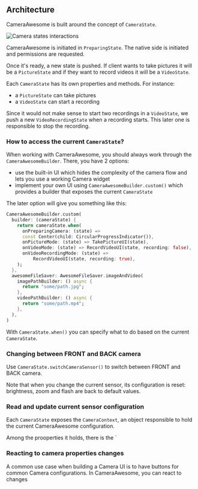## Architecture

CameraAwesome is built around the concept of `CameraState`.

![Camera states interactions](/img/camera_states_interactions.png)

CameraAwesome is initiated in `PreparingState`. The native side is initiated and permissions are requested.

Once it's ready, a new state is pushed.
If client wants to take pictures it will be a `PictureState` and if they want to record videos it will be a `VideoState`.

Each `CameraState` has its own properties and methods. For instance:
- a `PictureState` can take pictures
- a `VideoState` can start a recording

Since it would not make sense to start two recordings in a `VideoState`, we push a new `VideoRecordingState` when a recording starts.
This later one is responsible to stop the recording.

### How to access the current `CameraState`?

When working with CameraAwesome, you should always work through the `CameraAwesomeBuilder`. There, you have 2 options:
- use the built-in UI which hides the complexity of the camera flow and lets you use a working Camera widget
- implement your own UI using `CameraAwesomeBuilder.custom()` which provides a builder that exposes the current `CameraState`

The later option will give you something like this:

``` dart
CameraAwesomeBuilder.custom(
  builder: (cameraState) {
    return cameraState.when(
      onPreparingCamera: (state) =>
      const Center(child: CircularProgressIndicator()),
      onPictureMode: (state) => TakePictureUI(state),
      onVideoMode: (state) => RecordVideoUI(state, recording: false),
      onVideoRecordingMode: (state) =>
          RecordVideoUI(state, recording: true),
    );
  },
  awesomeFileSaver: AwesomeFileSaver.imageAndVideo(
    imagePathBuilder: () async {
      return "some/path.jpg";
    },
    videoPathBuilder: () async {
      return "some/path.mp4";
    },
  ),
)
```

With `CameraState.when()` you can specify what to do based on the current `CameraState`.

### Changing between FRONT and BACK camera

Use `CameraState.switchCameraSensor()` to switch between FRONT and BACK camera.

Note that when you change the current sensor, its configuration is reset: brightness, zoom and flash are back to default values.

### Read and update current sensor configuration

Each `CameraState` exposes the `CameraContext`, an object responsible to hold the current CameraAwesome configuration.

Among the prooperties it holds, there is the `


### Reacting to camera properties changes

A common use case when building a Camera UI is to have buttons for common Camera configurations.
In CameraAwesome, you can react to changes


